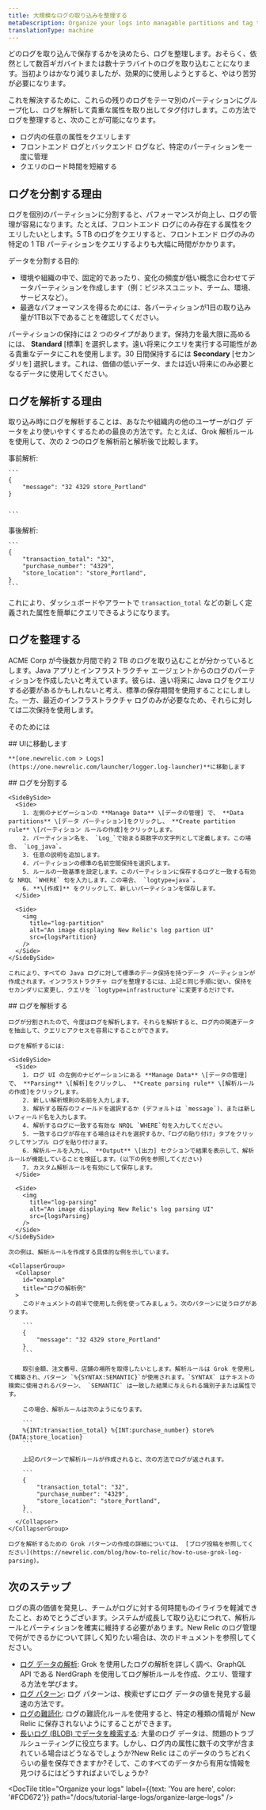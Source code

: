 ```yaml
---
title: 大規模なログの取り込みを整理する
metaDescription: Organize your logs into managable partitions and tag their attributes with logs parsing
translationType: machine
---
```




どのログを取り込んで保存するかを決めたら、ログを整理します。おそらく、依然として数百ギガバイトまたは数十テラバイトのログを取り込むことになります。当初よりはかなり減りましたが、効果的に使用しようとすると、やはり苦労が必要になります。

これを解決するために、これらの残りのログをテーマ別のパーティションにグループ化し、ログを解析して貴重な属性を取り出してタグ付けします。この方法でログを整理すると、次のことが可能になります。

* ログ内の任意の属性をクエリします
* フロントエンド ログとバックエンド ログなど、特定のパーティションを一度に管理
* クエリのロード時間を短縮する

## ログを分割する理由

ログを個別のパーティションに分割すると、パフォーマンスが向上し、ログの管理が容易になります。たとえば、フロントエンド ログにのみ存在する属性をクエリしたいとします。5 TB のログをクエリすると、フロントエンド ログのみの特定の 1 TB パーティションをクエリするよりも大幅に時間がかかります。

データを分割する目的:

* 環境や組織の中で、固定的であったり、変化の頻度が低い概念に合わせてデータパーティションを作成します（例：ビジネスユニット、チーム、環境、サービスなど）。
* 最適なパフォーマンスを得るためには、各パーティションが1日の取り込み量が1TB以下であることを確認してください。

パーティションの保持には 2 つのタイプがあります。保持力を最大限に高めるには、 **Standard** \[標準] を選択します。遠い将来にクエリを実行する可能性がある貴重なデータにこれを使用します。30 日間保持するには **Secondary** \[セカンダリを] 選択します。これは、価値の低いデータ、または近い将来にのみ必要となるデータに使用してください。

## ログを解析する理由

取り込み時にログを解析することは、あなたや組織内の他のユーザーがログ データをより使いやすくするための最良の方法です。たとえば、Grok 解析ルールを使用して、次の 2 つのログを解析前と解析後で比較します。

<SideBySide>
  <Side>
    事前解析:

    ```
    {
        "message": "32 4329 store_Portland"
    }


    ```
  </Side>

  <Side>
    事後解析:

    ```
    {
        "transaction_total": "32",
        "purchase_number": "4329",
        "store_location": "store_Portland",
    }
    ```
  </Side>
</SideBySide>

これにより、ダッシュボードやアラートで `transaction_total` などの新しく定義された属性を簡単にクエリできるようになります。

## ログを整理する

ACME Corp が今後数か月間で約 2 TB のログを取り込むことが分かっているとします。Java アプリとインフラストラクチャ エージェントからのログのパーティションを作成したいと考えています。彼らは、遠い将来に Java ログをクエリする必要があるかもしれないと考え、標準の保存期間を使用することにしました。一方、最近のインフラストラクチャ ログのみが必要なため、それらに対しては二次保持を使用します。

そのためには

<Steps>
  <Step>
    ## UIに移動します

    **[one.newrelic.com > Logs](https://one.newrelic.com/launcher/logger.log-launcher)**に移動します  

  </Step>

  <Step>
    ## ログを分割する

    <SideBySide>
      <Side>
        1. 左側のナビゲーションの **Manage Data** \[データの管理] で、 **Data partitions** \[データ パーティション]をクリックし、 **Create partition rule** \[パーティション ルールの作成]をクリックします。
        2. パーティション名を、 `Log_`で始まる英数字の文字列として定義します。この場合、 `Log_java`。
        3. 任意の説明を追加します。
        4. パーティションの標準の名前空間保持を選択します。
        5. ルールの一致基準を設定します。このパーティションに保存するログと一致する有効な NRQL `WHERE` 句を入力します。この場合、 `logtype=java`。
        6. **\[作成]** をクリックして、新しいパーティションを保存します。
      </Side>

      <Side>
        <img
          title="log-partition"
          alt="An image displaying New Relic's log partion UI"
          src={logsPartition}
        />
      </Side>
    </SideBySide>

    これにより、すべての Java ログに対して標準のデータ保持を持つデータ パーティションが作成されます。インフラストラクチャ ログを整理するには、上記と同じ手順に従い、保持をセカンダリに変更し、クエリを `logtype=infrastructure`に変更するだけです。
  </Step>

  <Step>
    ## ログを解析する

    ログが分割されたので、今度はログを解析します。それらを解析すると、ログ内の関連データを抽出して、クエリとアクセスを容易にすることができます。

    ログを解析するには:

    <SideBySide>
      <Side>
        1. ログ UI の左側のナビゲーションにある **Manage Data** \[データの管理] で、 **Parsing** \[解析]をクリックし、 **Create parsing rule** \[解析ルールの作成]をクリックします。
        2. 新しい解析規則の名前を入力します。
        3. 解析する既存のフィールドを選択するか (デフォルトは `message`)、または新しいフィールド名を入力します。
        4. 解析するログに一致する有効な NRQL `WHERE`句を入力してください。
        5. 一致するログが存在する場合はそれを選択するか、「ログの貼り付け」タブをクリックしてサンプル ログを貼り付けます。
        6. 解析ルールを入力し、 **Output** \[出力] セクションで結果を表示して、解析ルールが機能していることを検証します。(以下の例を参照してください)
        7. カスタム解析ルールを有効にして保存します。
      </Side>

      <Side>
        <img
          title="log-parsing"
          alt="An image displaying New Relic's log parsing UI"
          src={logsParsing}
        />
      </Side>
    </SideBySide>

    次の例は、解析ルールを作成する具体的な例を示しています。

    <CollapserGroup>
      <Collapser
        id="example"
        title="ログの解析例"
      >
        このドキュメントの前半で使用した例を使ってみましょう。次のパターンに従うログがあります。

        ```
        {
            "message": "32 4329 store_Portland"
        }
        ```

        取引金額、注文番号、店舗の場所を取得したいとします。解析ルールは Grok を使用して構築され、パターン `%{SYNTAX:SEMANTIC}`が使用されます。`SYNTAX` はテキストの検索に使用されるパターン、 `SEMANTIC` は一致した結果に与えられる識別子または属性です。

        この場合、解析ルールは次のようになります。

        ```
        %{INT:transaction_total} %{INT:purchase_number} store%{DATA:store_location}
        ```

        上記のパターンで解析ルールが作成されると、次の方法でログが返されます。

        ```
        {
            "transaction_total": "32",
            "purchase_number": "4329",
            "store_location": "store_Portland",
        }
        ```
      </Collapser>
    </CollapserGroup>

    ログを解析するための Grok パターンの作成の詳細については、 [ブログ投稿を参照してください](https://newrelic.com/blog/how-to-relic/how-to-use-grok-log-parsing)。
  </Step>
</Steps>

## 次のステップ

ログの真の価値を発見し、チームがログに対する何時間ものイライラを軽減できたこと、おめでとうございます。システムが成長して取り込むにつれて、解析ルールとパーティションを確実に維持する必要があります。New Relic のログ管理で何ができるかについて詳しく知りたい場合は、次のドキュメントを参照してください。

* [ログ データの解析](/docs/logs/ui-data/parsing): Grok を使用したログの解析を詳しく調べ、GraphQL API である NerdGraph を使用してログ解析ルールを作成、クエリ、管理する方法を学びます。
* [ログ パターン](/docs/logs/ui-data/find-unusual-logs-log-patterns/): ログ パターンは、検索せずにログ データの値を発見する最速の方法です。
* [ログの難読化](/docs/logs/ui-data/obfuscation-ui/): ログの難読化ルールを使用すると、特定の種類の情報が New Relic に保存されないようにすることができます。
* [長いログ (BLOB) でデータを検索する](/docs/logs/ui-data/long-logs-blobs/): 大量のログ データは、問題のトラブルシューティングに役立ちます。しかし、ログ内の属性に数千の文字が含まれている場合はどうなるでしょうか?New Relic はこのデータのうちどれくらいの量を保存できますか?そして、このすべてのデータから有用な情報を見つけるにはどうすればよいでしょうか?

<DocTiles numbered>
  <DocTile
    title="Get started"
    path="/docs/tutorial-large-logs/get-started-managing-large-logs"
  />

  <DocTile
    title="Filter and reduce your log ingest"
    path="/docs/tutorial-large-logs/filter-large-logs"
  />

  <DocTile
    title="Organize your logs"
    label={{text: 'You are here', color: '#FCD672'}}
    path="/docs/tutorial-large-logs/organize-large-logs"
  />
</DocTiles>